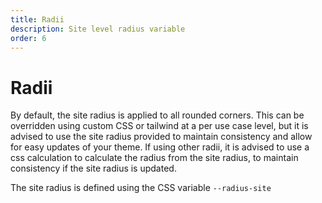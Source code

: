 ```yaml
---
title: Radii
description: Site level radius variable
order: 6
---
```


# Radii


By default, the site radius is applied to all rounded corners. This can be overridden using custom CSS or tailwind at a per use case level, but it is advised to use the site radius provided to maintain consistency and allow for easy updates of your theme. If using other radii, it is advised to use a css calculation to calculate the radius from the site radius, to maintain consistency if the site radius is updated.

The site radius is defined using the CSS variable `--radius-site`

<CornerDisplay />
